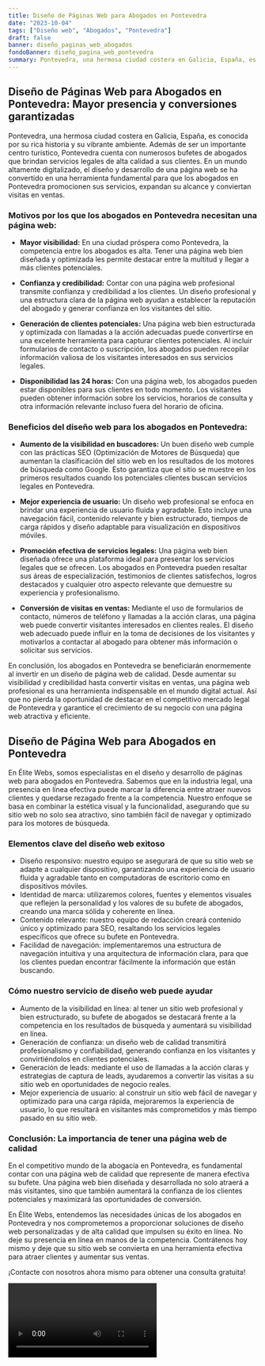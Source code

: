 ```yaml
---
title: Diseño de Páginas Web para Abogados en Pontevedra
date: "2023-10-04"
tags: ["Diseño web", "Abogados", "Pontevedra"]
draft: false
banner: diseño_paginas_web_abogados
fondoBanner: diseño_pagina_web_pontevedra
summary: Pontevedra, una hermosa ciudad costera en Galicia, España, es conocida por su rica historia y su vibrante ambiente. Además de ser un importante centro turístico, Pontevedra cuenta con numerosos bufetes de abogados que brindan servicios legales de alta calidad a sus clientes. En un mundo altamente digitalizado, el diseño y desarrollo de una página web se ha convertido en una herramienta fundamental para que los abogados en Pontevedra promocionen sus servicios, expandan su alcance y conviertan visitas en ventas.
---
```



## **Diseño de Páginas Web para Abogados en Pontevedra: Mayor presencia y conversiones garantizadas**

Pontevedra, una hermosa ciudad costera en Galicia, España, es conocida por su rica historia y su vibrante ambiente. Además de ser un importante centro turístico, Pontevedra cuenta con numerosos bufetes de abogados que brindan servicios legales de alta calidad a sus clientes. En un mundo altamente digitalizado, el diseño y desarrollo de una página web se ha convertido en una herramienta fundamental para que los abogados en Pontevedra promocionen sus servicios, expandan su alcance y conviertan visitas en ventas.

### Motivos por los que los abogados en Pontevedra necesitan una página web:

- **Mayor visibilidad:** En una ciudad próspera como Pontevedra, la competencia entre los abogados es alta. Tener una página web bien diseñada y optimizada les permite destacar entre la multitud y llegar a más clientes potenciales.

- **Confianza y credibilidad:** Contar con una página web profesional transmite confianza y credibilidad a los clientes. Un diseño profesional y una estructura clara de la página web ayudan a establecer la reputación del abogado y generar confianza en los visitantes del sitio.

- **Generación de clientes potenciales:** Una página web bien estructurada y optimizada con llamadas a la acción adecuadas puede convertirse en una excelente herramienta para capturar clientes potenciales. Al incluir formularios de contacto o suscripción, los abogados pueden recopilar información valiosa de los visitantes interesados en sus servicios legales.

- **Disponibilidad las 24 horas:** Con una página web, los abogados pueden estar disponibles para sus clientes en todo momento. Los visitantes pueden obtener información sobre los servicios, horarios de consulta y otra información relevante incluso fuera del horario de oficina.

### Beneficios del diseño web para los abogados en Pontevedra:

- **Aumento de la visibilidad en buscadores:** Un buen diseño web cumple con las prácticas SEO (Optimización de Motores de Búsqueda) que aumentan la clasificación del sitio web en los resultados de los motores de búsqueda como Google. Esto garantiza que el sitio se muestre en los primeros resultados cuando los potenciales clientes buscan servicios legales en Pontevedra.

- **Mejor experiencia de usuario:** Un diseño web profesional se enfoca en brindar una experiencia de usuario fluida y agradable. Esto incluye una navegación fácil, contenido relevante y bien estructurado, tiempos de carga rápidos y diseño adaptable para visualización en dispositivos móviles.

- **Promoción efectiva de servicios legales:** Una página web bien diseñada ofrece una plataforma ideal para presentar los servicios legales que se ofrecen. Los abogados en Pontevedra pueden resaltar sus áreas de especialización, testimonios de clientes satisfechos, logros destacados y cualquier otro aspecto relevante que demuestre su experiencia y profesionalismo.

- **Conversión de visitas en ventas:** Mediante el uso de formularios de contacto, números de teléfono y llamadas a la acción claras, una página web puede convertir visitantes interesados en clientes reales. El diseño web adecuado puede influir en la toma de decisiones de los visitantes y motivarlos a contactar al abogado para obtener más información o solicitar sus servicios.

En conclusión, los abogados en Pontevedra se beneficiarán enormemente al invertir en un diseño de página web de calidad. Desde aumentar su visibilidad y credibilidad hasta convertir visitas en ventas, una página web profesional es una herramienta indispensable en el mundo digital actual. Así que no pierda la oportunidad de destacar en el competitivo mercado legal de Pontevedra y garantice el crecimiento de su negocio con una página web atractiva y eficiente.

<GifSeo />

<Cta />

## Diseño de Página Web para Abogados en Pontevedra

En Élite Webs, somos especialistas en el diseño y desarrollo de páginas web para abogados en Pontevedra. Sabemos que en la industria legal, una presencia en línea efectiva puede marcar la diferencia entre atraer nuevos clientes y quedarse rezagado frente a la competencia. Nuestro enfoque se basa en combinar la estética visual y la funcionalidad, asegurando que su sitio web no solo sea atractivo, sino también fácil de navegar y optimizado para los motores de búsqueda.

### Elementos clave del diseño web exitoso

- Diseño responsivo: nuestro equipo se asegurará de que su sitio web se adapte a cualquier dispositivo, garantizando una experiencia de usuario fluida y agradable tanto en computadoras de escritorio como en dispositivos móviles.
- Identidad de marca: utilizaremos colores, fuentes y elementos visuales que reflejen la personalidad y los valores de su bufete de abogados, creando una marca sólida y coherente en línea.
- Contenido relevante: nuestro equipo de redacción creará contenido único y optimizado para SEO, resaltando los servicios legales específicos que ofrece su bufete en Pontevedra.
- Facilidad de navegación: implementaremos una estructura de navegación intuitiva y una arquitectura de información clara, para que los clientes puedan encontrar fácilmente la información que están buscando.

### Cómo nuestro servicio de diseño web puede ayudar

- Aumento de la visibilidad en línea: al tener un sitio web profesional y bien estructurado, su bufete de abogados se destacará frente a la competencia en los resultados de búsqueda y aumentará su visibilidad en línea.
- Generación de confianza: un diseño web de calidad transmitirá profesionalismo y confiabilidad, generando confianza en los visitantes y convirtiéndolos en clientes potenciales.
- Generación de leads: mediante el uso de llamadas a la acción claras y estrategias de captura de leads, ayudaremos a convertir las visitas a su sitio web en oportunidades de negocio reales.
- Mejor experiencia de usuario: al construir un sitio web fácil de navegar y optimizado para una carga rápida, mejoraremos la experiencia de usuario, lo que resultará en visitantes más comprometidos y más tiempo pasado en su sitio web.

### Conclusión: La importancia de tener una página web de calidad

En el competitivo mundo de la abogacía en Pontevedra, es fundamental contar con una página web de calidad que represente de manera efectiva su bufete. Una página web bien diseñada y desarrollada no solo atraerá a más visitantes, sino que también aumentará la confianza de los clientes potenciales y maximizará las oportunidades de conversión.

En Élite Webs, entendemos las necesidades únicas de los abogados en Pontevedra y nos comprometemos a proporcionar soluciones de diseño web personalizadas y de alta calidad que impulsen su éxito en línea. No deje su presencia en línea en manos de la competencia. Contrátenos hoy mismo y deje que su sitio web se convierta en una herramienta efectiva para atraer clientes y aumentar sus ventas.

¡Contacte con nosotros ahora mismo para obtener una consulta gratuita!

<Video />

<CtaBot job="Abogados" city="Pontevedra" />

<Gmaps query="Pontevedra+españa+maps" />
